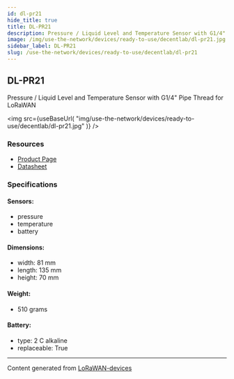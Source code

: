 ```yaml
---
id: dl-pr21
hide_title: true
title: DL-PR21
description: Pressure / Liquid Level and Temperature Sensor with G1/4" Pipe Thread for LoRaWAN
image: /img/use-the-network/devices/ready-to-use/decentlab/dl-pr21.jpg
sidebar_label: DL-PR21
slug: /use-the-network/devices/ready-to-use/decentlab/dl-pr21
---
```



## DL-PR21

Pressure / Liquid Level and Temperature Sensor with G1/4" Pipe Thread for LoRaWAN

<img
src={useBaseUrl(
"img/use-the-network/devices/ready-to-use/decentlab/dl-pr21.jpg"
)}
/>

### Resources

- [Product Page](https://www.decentlab.com/products/pressure-/-liquid-level-and-temperature-sensor-with-g1/4-pipe-thread-for-lorawan)
- [Datasheet](https://cdn.decentlab.com/download/datasheets/Decentlab-DL-PR21-datasheet.pdf)

### Specifications

#### Sensors:
- pressure
- temperature
- battery
#### Dimensions:
- width: 81 mm
- length: 135 mm
- height: 70 mm
#### Weight: 
- 510 grams
#### Battery: 
- type: 2 C alkaline
- replaceable: True



---
Content generated from [LoRaWAN-devices](https://github.com/TheThingsNetwork/lorawan-devices)